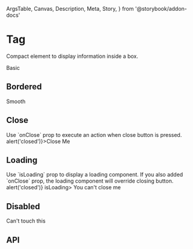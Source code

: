   ArgsTable,
  Canvas,
  Description,
  Meta,
  Story,
} from '@storybook/addon-docs'

<Meta title="Components/Data Display/Tag" component={Tag} />

# Tag

<Description>Compact element to display information inside a box.</Description>

<Canvas>
  <Story name="Basic">
    <Tag>Basic</Tag>
  </Story>
</Canvas>

## Bordered

<Canvas>
  <Story name="Bordered">
    <Tag variant="bordered">Smooth</Tag>
  </Story>
</Canvas>

## Close

<Description>
  Use `onClose` prop to execute an action when close button is pressed.
</Description>

<Canvas>
  <Story name="Close">
    <Tag onClose={() => alert('closed')}>Close Me</Tag>
  </Story>
</Canvas>

## Loading

<Description>
  Use `isLoading` prop to display a loading component. If you also added
  `onClose` prop, the loading component will override closing button.
</Description>

<Canvas>
  <Story name="Loading">
    <Tag onClose={() => alert('closed')} isLoading>
      You can&apos;t close me
    </Tag>
  </Story>
</Canvas>

## Disabled

<Canvas>
  <Story name="disabled">
    <Tag disabled>Can&apos;t touch this</Tag>
  </Story>
</Canvas>

## API

<ArgsTable of={Tag} />
